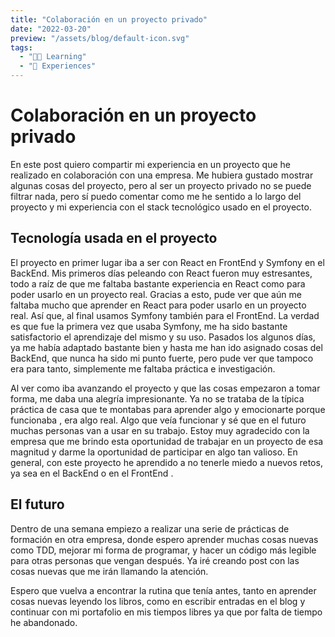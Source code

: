 ```yaml
---
title: "Colaboración en un proyecto privado"
date: "2022-03-20"
preview: "/assets/blog/default-icon.svg"
tags:
  - "👨‍🎓 Learning"
  - "📝 Experiences"
---
```


# Colaboración en un proyecto privado

En este post quiero compartir mi experiencia en un proyecto que he realizado en colaboración con una empresa. Me hubiera gustado mostrar algunas cosas del proyecto, pero al ser un proyecto privado no se puede filtrar nada, pero sí puedo comentar como me he sentido a lo largo del proyecto y mi experiencia con el stack tecnológico usado en el proyecto.

## Tecnología usada en el proyecto

El proyecto en primer lugar iba a ser con React en FrontEnd y Symfony en el BackEnd. Mis primeros días peleando con React fueron muy estresantes, todo a raíz de que me faltaba bastante experiencia en React como para poder usarlo en un proyecto real. Gracias a esto, pude ver que aún me faltaba mucho que aprender en React para poder usarlo en un proyecto real. Así que, al final usamos Symfony también para el FrontEnd. La verdad es que fue la primera vez que usaba Symfony, me ha sido bastante satisfactorio el aprendizaje del mismo y su uso. Pasados los algunos días, ya me había adaptado bastante bien y hasta me han ido asignado cosas del BackEnd, que nunca ha sido mi punto fuerte, pero pude ver que tampoco era para tanto, simplemente me faltaba práctica e investigación.

Al ver como iba avanzando el proyecto y que las cosas empezaron a tomar forma, me daba una alegría impresionante. Ya no se trataba de la típica práctica de casa que te montabas para aprender algo y emocionarte porque funcionaba , era algo real. Algo que veía funcionar y sé que en el futuro muchas personas van a usar en su trabajo. Estoy muy agradecido con la empresa que me brindo esta oportunidad de trabajar en un proyecto de esa magnitud y darme la oportunidad de participar en algo tan valioso. En general, con este proyecto he aprendido a no tenerle miedo a nuevos retos, ya sea en el BackEnd o en el FrontEnd .

## El futuro

Dentro de una semana empiezo a realizar una serie de prácticas de formación en otra empresa, donde espero aprender muchas cosas nuevas como TDD, mejorar mi forma de programar, y hacer un código más legible para otras personas que vengan después. Ya iré creando post con las cosas nuevas que me irán llamando la atención.

Espero que vuelva a encontrar la rutina que tenía antes, tanto en aprender cosas nuevas leyendo los libros, como en escribir entradas en el blog y continuar con mi portafolio en mis tiempos libres ya que por falta de tiempo he abandonado.